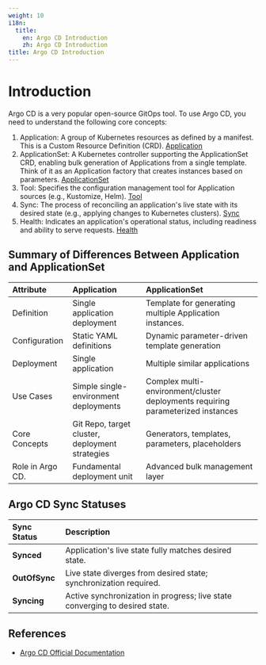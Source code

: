 ```yaml
---
weight: 10
i18n:
  title:
    en: Argo CD Introduction
    zh: Argo CD Introduction
title: Argo CD Introduction
---
```


# Introduction
Argo CD is a very popular open-source GitOps tool. To use Argo CD, you need to understand the following core concepts: 

1. Application: A group of Kubernetes resources as defined by a manifest. This is a Custom Resource Definition (CRD). [Application](./concept_argocd_application.mdx)
2. ApplicationSet: A Kubernetes controller supporting the ApplicationSet CRD, enabling bulk generation of Applications from a single template. Think of it as an Application factory that creates instances based on parameters. [ApplicationSet](./concept_argocd_applicationset.mdx)
3. Tool: Specifies the configuration management tool for Application sources (e.g., Kustomize, Helm). [Tool](./concept_argocd_tool.mdx)
4. Sync: The process of reconciling an application's live state with its desired state (e.g., applying changes to Kubernetes clusters). [Sync](./concept_argocd_sync.mdx)
5. Health: Indicates an application's operational status, including readiness and ability to serve requests. [Health](./concept_argocd_health.mdx)

## Summary of Differences Between Application and ApplicationSet

| **Attribute**       | **Application**            | **ApplicationSet**                                    |
| :------------------ | :------------------------  | :---------------------------------------------------- |
| Definition          | Single application deployment | Template for generating multiple Application instances. |
| Configuration       | Static YAML definitions       | Dynamic parameter-driven template generation |
| Deployment          |  Single application           | Multiple similar applications  |
| Use Cases            | Simple single-environment deployments | Complex multi-environment/cluster deployments requiring parameterized instances|
| Core Concepts       | Git Repo, target cluster, deployment strategies | Generators, templates, parameters, placeholders |
| Role in Argo CD.    | Fundamental deployment unit  | Advanced bulk management layer |

## Argo CD Sync Statuses

| **Sync Status**      | **Description**                                                 |
| :------------------  | :----------------------------------------------------------- |
| **Synced**          | Application's live state fully matches desired state. |
| **OutOfSync**       | Live state diverges from desired state; synchronization required. |
| **Syncing**         | Active synchronization in progress; live state converging to desired state.  |

## References

- [Argo CD Official Documentation](https://argo-cd.readthedocs.io/en/stable/)
